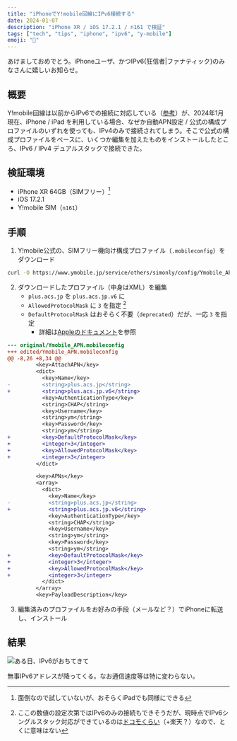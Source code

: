 ```yaml
---
title: "iPhoneでY!mobile回線にIPv6接続する"
date: 2024-01-07
description: "iPhone XR / iOS 17.2.1 / n161 で検証"
tags: ["tech", "tips", "iphone", "ipv6", "y-mobile"]
emoji: "📶"
---
```


あけましておめでとう。iPhoneユーザ、かつIPv6\{狂信者|ファナティック\}のみなさんに嬉しいお知らせ。

## 概要

Y!mobile回線は以前からIPv6での接続に対応している（[参考](https://kimagurenote.net/kn/%E3%83%AF%E3%82%A4%E3%83%A2%E3%83%90%E3%82%A4%E3%83%AB#IPv6)）が、2024年1月現在、iPhone / iPad を利用している場合、なぜか自動APN設定 / 公式の構成プロファイルのいずれを使っても、IPv4のみで接続されてしまう。そこで公式の構成プロファイルをベースに、いくつか編集を加えたものをインストールしたところ、IPv6 / IPv4 デュアルスタックで接続できた。

## 検証環境

- iPhone XR 64GB（SIMフリー）[^1]
- iOS 17.2.1
- Y!mobile SIM（`n161`）

[^1]: 面倒なので試していないが、おそらくiPadでも同様にできる

## 手順

1. Y!mobile公式の、SIMフリー機向け構成プロファイル（`.mobileconfig`）をダウンロード

```bash
curl -O https://www.ymobile.jp/service/others/simonly/config/Ymobile_APN.mobileconfig
```

2. ダウンロードしたプロファイル（中身はXML）を編集
   - `plus.acs.jp` を `plus.acs.jp.v6` に
   - `AllowedProtocolMask` に `3` を指定 [^2]
   - `DefaultProtocolMask` はおそらく不要（`deprecated`）だが、一応 `3` を指定
     - 詳細は[Appleのドキュメント](https://developer.apple.com/documentation/devicemanagement/cellular/apnsitem)を参照

[^2]: ここの数値の設定次第ではIPv6のみの接続もできそうだが、現時点でIPv6シングルスタック対応ができているのは[ドコモくらい](https://www.docomo.ne.jp/info/news_release/2022/01/31_00.html)（+楽天？）なので、とくに意味はない

```diff title="差分"
--- original/Ymobile_APN.mobileconfig
+++ edited/Ymobile_APN.mobileconfig
@@ -8,26 +8,34 @@
         <key>AttachAPN</key>
         <dict>
           <key>Name</key>
-          <string>plus.acs.jp</string>
+          <string>plus.acs.jp.v6</string>
           <key>AuthenticationType</key>
           <string>CHAP</string>
           <key>Username</key>
           <string>ym</string>
           <key>Password</key>
           <string>ym</string>
+          <key>DefaultProtocolMask</key>
+          <integer>3</integer>
+          <key>AllowedProtocolMask</key>
+          <integer>3</integer>
         </dict>

         <key>APNs</key>
         <array>
           <dict>
             <key>Name</key>
-            <string>plus.acs.jp</string>
+            <string>plus.acs.jp.v6</string>
             <key>AuthenticationType</key>
             <string>CHAP</string>
             <key>Username</key>
             <string>ym</string>
             <key>Password</key>
             <string>ym</string>
+            <key>DefaultProtocolMask</key>
+            <integer>3</integer>
+            <key>AllowedProtocolMask</key>
+            <integer>3</integer>
           </dict>
         </array>
         <key>PayloadDescription</key>
```

3. 編集済みのプロファイルをお好みの手段（メールなど？）でiPhoneに転送し、インストール

## 結果

![ある日、IPv6がおちてきて](../../assets/image/ymobile-iphone-ipv6.png)

無事IPv6アドレスが降ってくる。なお通信速度等は特に変わらない。
